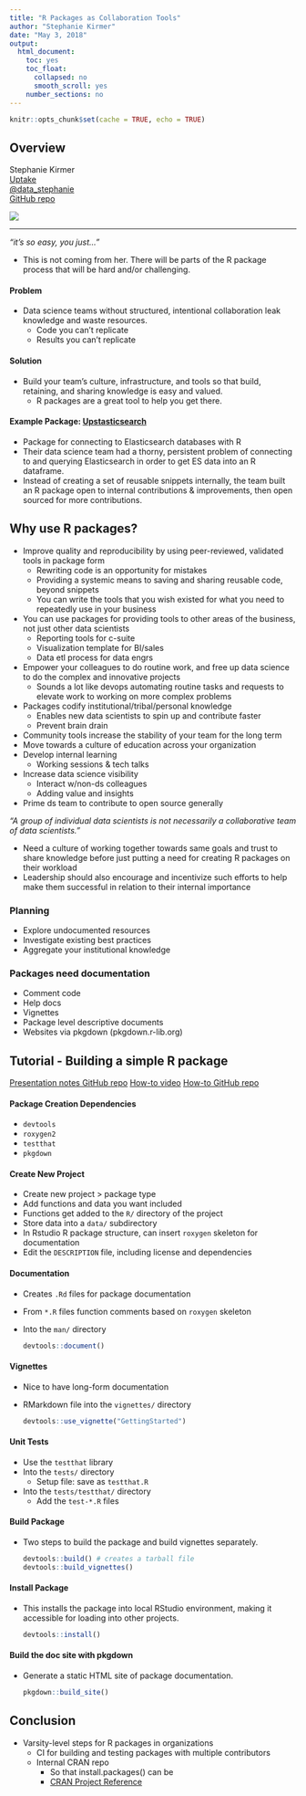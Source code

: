 ```yaml
---
title: "R Packages as Collaboration Tools"
author: "Stephanie Kirmer"
date: "May 3, 2018"
output: 
  html_document:
    toc: yes
    toc_float:
      collapsed: no
      smooth_scroll: yes
    number_sections: no
---
```


```r
knitr::opts_chunk$set(cache = TRUE, echo = TRUE)
```

## Overview

<div class="row">

<div class="col-md-6">
Stephanie Kirmer  
[Uptake](https://www.uptake.com/)  
[\@data_stephanie](https://twitter.com/data_stephanie)  
[GitHub repo](https://github.com/skirmer/odsc2018)  
</div>

<div class="col-md-6">
![](images/kirmer.jpg)
</div>

</div>

***

_"it's so easy, you just..."_

- This is not coming from her. There will be parts of the R package process that will be hard and/or challenging.

#### Problem
- Data science teams without structured, intentional collaboration leak knowledge and waste resources.  
    - Code you can't replicate
    - Results you can't replicate

#### Solution
- Build your team's culture, infrastructure, and tools so that build, retaining, and sharing knowledge is easy and valued.  
    - R packages are a great tool to help you get there.

#### Example Package: [Upstasticsearch](https://github.com/uptakeopensource/uptasticsearch) 
- Package for connecting to Elasticsearch databases with R
- Their data science team had a thorny, persistent problem of connecting to and querying Elasticsearch in order to get ES data into an R dataframe.
- Instead of creating a set of reusable snippets internally, the team built an R package open to internal contributions & improvements, then open sourced for more contributions.

## Why use R packages?
- Improve quality and reproducibility by using peer-reviewed, validated tools in package form
    - Rewriting code is an opportunity for mistakes
    - Providing a systemic means to saving and sharing reusable code, beyond snippets
    - You can write the tools that you wish existed for what you need to repeatedly use in your business
- You can use packages for providing tools to other areas of the business, not just other data scientists
    - Reporting tools for c-suite
    - Visualization template for BI/sales
    - Data etl process for data engrs
- Empower your colleagues to do routine work, and free up data science to do the complex and innovative projects
    - Sounds a lot like devops automating routine tasks and requests to elevate work to working on more complex problems
- Packages codify institutional/tribal/personal knowledge
    - Enables new data scientists to spin up and contribute faster
    - Prevent brain drain
- Community tools increase the stability of your team for the long term
- Move towards a culture of education across your organization
- Develop internal learning
    - Working sessions & tech talks
- Increase data science visibility
    - Interact w/non-ds colleagues
    - Adding value and insights
- Prime ds team to contribute to open source generally

_"A group of individual data scientists is not necessarily a collaborative team of data scientists."_

- Need a culture of working together towards same goals and trust to share knowledge before just putting a need for creating R packages on their workload
- Leadership should also encourage and incentivize such efforts to help make them successful in relation to their internal importance

### Planning
- Explore undocumented resources
- Investigate existing best practices
- Aggregate your institutional knowledge

### Packages need documentation
- Comment code
- Help docs
- Vignettes
- Package level descriptive documents
- Websites via pkgdown (pkgdown.r-lib.org)

## Tutorial - Building a simple R package

[Presentation notes GitHub repo](https://github.com/skirmer/odsc2018)
[How-to video](https://www.youtube.com/watch?v=YR3mMBJMgyM)
[How-to GitHub repo](https://github.com/skirmer/r_packages)

#### Package Creation Dependencies
- `devtools`
- `roxygen2`
- `testthat`
- `pkgdown`

#### Create New Project
- Create new project > package type
- Add functions and data you want included
- Functions get added to the `R/` directory of the project
- Store data into a `data/` subdirectory
- In Rstudio R package structure, can insert `roxygen` skeleton for documentation
- Edit the `DESCRIPTION` file, including license and dependencies

#### Documentation
- Creates `.Rd` files for package documentation
- From `*.R` files function comments based on `roxygen` skeleton
- Into the `man/` directory

    ```r
    devtools::document() 
    ```

#### Vignettes
- Nice to have long-form documentation 
- RMarkdown file into the `vignettes/` directory

    ```r
    devtools::use_vignette("GettingStarted") 
    ```

#### Unit Tests
- Use the `testthat` library
- Into the `tests/` directory
    - Setup file: save as `testthat.R`
- Into the `tests/testthat/` directory
    - Add the `test-*.R` files

#### Build Package
- Two steps to build the package and build vignettes separately.

    ```r
    devtools::build() # creates a tarball file
    devtools::build_vignettes()
    ```

#### Install Package
- This installs the package into local RStudio environment, making it accessible for loading into other projects.

    ```r
    devtools::install()
    ```

#### Build the doc site with pkgdown
- Generate a static HTML site of package documentation.

    ```r
    pkgdown::build_site()
    ```

## Conclusion

- Varsity-level steps for R packages in organizations
    - CI for building and testing packages with multiple contributors
    - Internal CRAN repo
        - So that install.packages() can be
        - [CRAN Project Reference](http://cran.r-project.org/doc/manuals/R-admin.html#setting-up-an-internal-repository)

